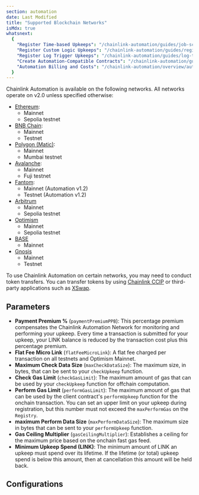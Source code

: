 ```yaml
---
section: automation
date: Last Modified
title: "Supported Blockchain Networks"
isMdx: true
whatsnext:
  {
    "Register Time-based Upkeeps": "/chainlink-automation/guides/job-scheduler",
    "Register Custom Logic Upkeeps": "/chainlink-automation/guides/register-upkeep",
    "Register Log Trigger Upkeeps": "/chainlink-automation/guides/log-trigger",
    "Create Automation-Compatible Contracts": "/chainlink-automation/guides/compatible-contracts",
    "Automation Billing and Costs": "/chainlink-automation/overview/automation-economics",
  }
---
```



Chainlink Automation is available on the following networks. All networks operate on v2.0 unless specified otherwise:

- [Ethereum](#ethereum):
  - Mainnet
  - Sepolia testnet
- [BNB Chain](#bnb-chain):
  - Mainnet
  - Testnet
- [Polygon (Matic)](#polygon-matic):
  - Mainnet
  - Mumbai testnet
- [Avalanche](#avalanche-mainnet):
  - Mainnet
  - Fuji testnet
- [Fantom](#fantom):
  - Mainnet (Automation v1.2)
  - Testnet (Automation v1.2)
- [Arbitrum](#arbitrum)
  - Mainnet
  - Sepolia testnet
- [Optimism](#optimism)
  - Mainnet
  - Sepolia testnet
- [BASE](#base)
  - Mainnet
- [Gnosis](#gnosis-chain-xdai)
  - Mainnet
  - Testnet

To use Chainlink Automation on certain networks, you may need to conduct token transfers. You can transfer tokens by using [Chainlink CCIP](/ccip/tutorials/cross-chain-tokens) or third-party applications such as [XSwap](https://xswap.link/).

<CcipCommon callout="thirdPartyApps" />
<ResourcesCallout callout="bridgeRisks" />

## Parameters

- **Payment Premium %** (`paymentPremiumPPB`): This percentage premium compensates the Chainlink Automation Network for monitoring and performing your upkeep. Every time a transaction is submitted for your upkeep, your LINK balance is reduced by the transaction cost plus this percentage premium.
- **Flat Fee Micro Link** (`flatFeeMicroLink`): A flat fee charged per transaction on all testnets and Optimism Mainnet.
- **Maximum Check Data Size** (`maxCheckDataSize`): The maximum size, in bytes, that can be sent to your `checkUpkeep` function.
- **Check Gas Limit** (`checkGasLimit`): The maximum amount of gas that can be used by your `checkUpkeep` function for offchain computation.
- **Perform Gas Limit** (`performGasLimit`): The maximum amount of gas that can be used by the client contract's `performUpkeep` function for the onchain transaction. You can set an upper limit on your upkeep during registration, but this number must not exceed the `maxPerformGas` on the `Registry`.
- **maximum Perform Data Size** (`maxPerformDataSize`): The maximum size in bytes that can be sent to your `performUpkeep` function.
- **Gas Ceiling Multiplier** (`gasCeilingMultiplier`): Establishes a ceiling for the maximum price based on the onchain fast gas feed.
- **Minimum Upkeep Spend (LINK)**: The minimum amount of LINK an upkeep must spend over its lifetime. If the lifetime (or total) upkeep spend is below this amount, then at cancellation this amount will be held back.

## Configurations

<AutomationConfigList />

